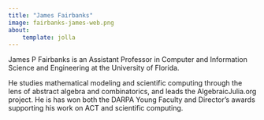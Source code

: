 ```yaml
---
title: "James Fairbanks"
image: fairbanks-james-web.png
about:
    template: jolla
---
```


James P Fairbanks is an Assistant Professor in Computer and Information Science and Engineering at the University of Florida. 

He studies mathematical modeling and scientific computing through the lens of abstract algebra and combinatorics, 
and leads the AlgebraicJulia.org project. 
He is has won both the DARPA Young Faculty and Director’s awards supporting his work on ACT and scientific computing.